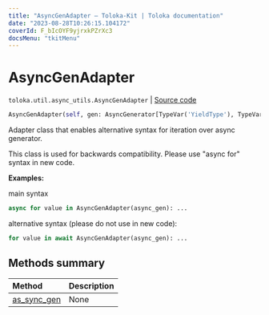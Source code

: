 ```yaml
---
title: "AsyncGenAdapter — Toloka-Kit | Toloka documentation"
date: "2023-08-28T10:26:15.104172"
coverId: F_bIcOYF9yjrxkPZrXc3
docsMenu: "tkitMenu"
---
```


# AsyncGenAdapter

`toloka.util.async_utils.AsyncGenAdapter` | [Source code](https://github.com/Toloka/toloka-kit/blob/v1.2.1/src/util/async_utils.py#L358)

```python
AsyncGenAdapter(self, gen: AsyncGenerator[TypeVar('YieldType'), TypeVar('SendType')])
```

Adapter class that enables alternative syntax for iteration over async generator.

This class is used for backwards compatibility. Please use "async for" syntax in new code.

**Examples:**

main syntax

```python
async for value in AsyncGenAdapter(async_gen): ...
```

alternative syntax (please do not use in new code):

```python
for value in await AsyncGenAdapter(async_gen): ...
```

## Methods summary

| Method | Description |
| :------| :-----------|
[as_sync_gen](/docs/toloka-kit/reference/toloka.util.async_utils.AsyncGenAdapter.as_sync_gen)| None